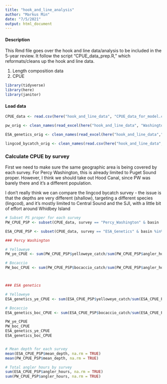 ```yaml
---
title: "hook_and_line_analysis"
author: "Markus Min"
date: "7/5/2021"
output: html_document
---
```


#### Description
This Rmd file goes over the hook and line data/analysis to be included in the 5-year review. It follow the script "CPUE_data_prep.R," which reformats/cleans up the hook and line data.

1. Length composition data
2. CPUE


```r
library(tidyverse)
library(here)
library(janitor)
```


#### Load data
```r
CPUE_data <- read.csv(here("hook_and_line_data", "CPUE_data_for_model.csv"), row.names = 1)

pw_orig <- clean_names(read_excel(here("hook_and_line_data", "Washington_et_al_74-77_Puget_Sound_data.xlsx")))

ESA_genetics_orig <- clean_names(read_excel(here("hook_and_line_data","2014_2015_genetics_survey.xlsx"), sheet = "data"))

lingcod_bycatch_orig <- clean_names(read.csv(here("hook_and_line_data","2017_2019_bycatch_survey_catch.csv")))
```

### Calculate CPUE by survey

First we need to make sure the same geographic area is being covered by each survey. For Percy Washington, this is already limited to Puget Sound proper. However, I think we should take out Hood Canal, since PW was barely there and it's a different population.

I don't really think we can compare the lingcod bycatch survey - the issue is that the depths are very different (shallow), targeting a different species (lingcod), and it's mostly limited to Central Sound and the SJI, with a little bit of effort around Whidbey Island
```r
# Subset PS proper for each survey
PW_CPUE_PSP <- subset(CPUE_data, survey == "Percy_Washington" & basin != "Hood Canal")

ESA_CPUE_PSP <- subset(CPUE_data, survey == "ESA_Genetics" & basin %in% c("Central Sound", "Whidbey Island",  "South Sound", "Straits of Juan de Fuca", "San Juan Islands"))
```

```r
### Percy Washington

# Yelloweye
PW_ye_CPUE <- sum(PW_CPUE_PSP$yelloweye_catch/sum(PW_CPUE_PSP$angler_hours))

# Bocaccio
PW_boc_CPUE <- sum(PW_CPUE_PSP$bocaccio_catch/sum(PW_CPUE_PSP$angler_hours))



### ESA genetics

# Yelloweye
ESA_genetics_ye_CPUE <- sum(ESA_CPUE_PSP$yelloweye_catch/sum(ESA_CPUE_PSP$angler_hours))

# Bocaccio
ESA_genetics_boc_CPUE <- sum(ESA_CPUE_PSP$bocaccio_catch/sum(ESA_CPUE_PSP$angler_hours))

PW_ye_CPUE
PW_boc_CPUE
ESA_genetics_ye_CPUE
ESA_genetics_boc_CPUE


# Mean depth for each survey
mean(ESA_CPUE_PSP$mean_depth, na.rm = TRUE)
mean(PW_CPUE_PSP$mean_depth, na.rm = TRUE)

# Total angler hours by survey
sum(ESA_CPUE_PSP$angler_hours, na.rm = TRUE)
sum(PW_CPUE_PSP$angler_hours, na.rm = TRUE)
```








